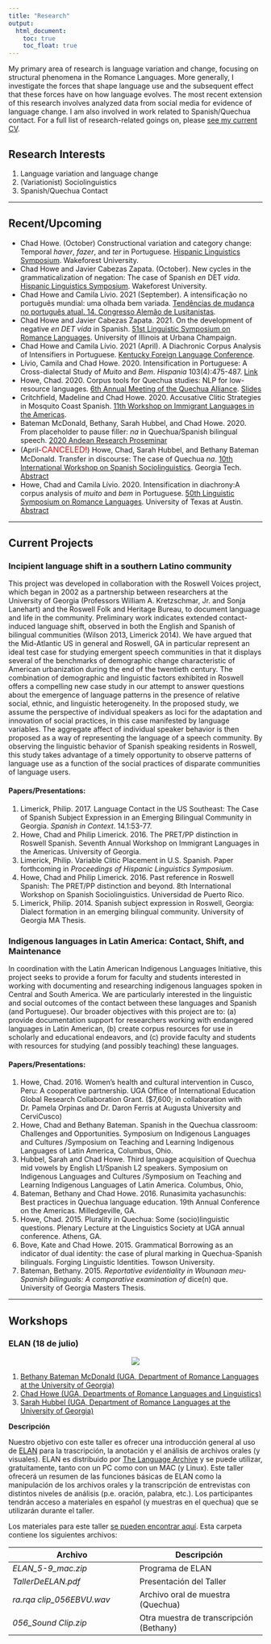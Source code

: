 ```yaml
---
title: "Research"
output: 
  html_document:
    toc: true
    toc_float: true
---
```


My primary area of research is language variation and change, focusing on structural phenomena in the Romance Languages. More generally, I investigate the forces that shape language use and the subsequent effect that these forces have on how language evolves. The most recent extension of this research involves analyzed data from social media for evidence of language change. I am also involved in work related to Spanish/Quechua contact. For a full list of research-related goings on, please [see my current CV](https://drive.google.com/open?id=12AJlAyBTaXN46iEJOa2ko8zDzXhHKNwI).

## Research Interests
1.  Language variation and language change
2.  (Variationist) Sociolinguistics
3.  Spanish/Quechua Contact


----


## Recent/Upcoming
- Chad Howe. (October) Constructional variation and category change: Temporal *haver*, *fazer*, and *ter* in Portuguese. [Hispanic Linguistics Symposium](https://hls2021.wfu.edu/index.html). Wakeforest University.
- Chad Howe and Javier Cabezas Zapata. (October). New cycles in the grammaticalization of negation: The case of Spanish *en* DET *vida*. [Hispanic Linguistics Symposium](https://hls2021.wfu.edu/index.html). Wakeforest University.
- Chad Howe and Camila Lívio. 2021 (September). A intensificação no português mundial: uma olhada bem variada. [Tendências de mudança no português atual. 14. Congresso Alemão de Lusitanistas](https://www.lusitanistentag2021-leipzig.de/).
- Chad Howe and Javier Cabezas Zapata. 2021. On the development of negative *en DET vida* in Spanish. [51st Linguistic Symposium on Romance Languages](https://publish.illinois.edu/lsrl51atuiuc/). University of Illinois at Urbana Champaign. 
- Chad Howe and Camila Lívio. 2021 (April). A Diachronic Corpus Analysis of Intensifiers in Portuguese. [Kentucky Foreign Language Conference](https://kflc.as.uky.edu/).
- Lívio, Camila and Chad Howe. 2020. Intensification in Portuguese: A Cross-dialectal Study of *Muito* and *Bem*. *Hispania* 103(4):475-487. [Link](https://muse.jhu.edu/article/775789)
- Howe, Chad. 2020. Corpus tools for Quechua studies: NLP for low-resource languages. [6th Annual Meeting of the Quechua Alliance](https://thequechua.org/qa-registration2020/). [Slides](https://drive.google.com/file/d/1HWg_ILUAvR3dobGZ3OrjpF9dGh_km7_q/view?usp=sharing)
- Critchfield, Madeline and Chad Howe. 2020. Accusative Clitic Strategies in Mosquito Coast Spanish. [11th Workshop on Immigrant Languages in the Americas](http://www.workshoponimmigrantlanguages.org/wila-11.html).
- Bateman McDonald, Bethany, Sarah Hubbel, and Chad Howe. 2020. From placeholder to pause filler: *na* in Quechua/Spanish bilingual speech. [2020 Andean Research Proseminar](https://thinkingandeanstudies.com/)
- (April-<font size="3" color="red">CANCELED!</font>) Howe, Chad, Sarah Hubbel, and Bethany Bateman McDonald. Transfer in discourse: The case of Quechua *na*. [10th International Workshop on Spanish Sociolinguistics](https://wss10.modlangs.gatech.edu/). Georgia Tech. [Abstract](https://drive.google.com/open?id=10MYJy8qPeAyFwEAuGn-P2qIMF9NR-7gu)
- Howe, Chad and Camila Lívio. 2020. Intensification in diachrony:A corpus analysis of *muito* and *bem* in Portuguese. [50th Linguistic Symposium on Romance Languages](http://sites.utexas.edu/lsrl50/2019/09/05/info-post/). University of Texas at Austin. [Abstract](https://drive.google.com/open?id=1jHdtj10c6dRzxZbuxXHE4e1XCxOvh9nK)



----


## Current Projects

### Incipient language shift in a southern Latino community
This project was developed in collaboration with the Roswell Voices project, which began in 2002 as a partnership between researchers at the University of Georgia (Professors William A. Kretzschmar, Jr. and Sonja Lanehart) and the Roswell Folk and Heritage Bureau, to document language and life in the community. Preliminary work indicates extended contact-induced language shift, observed in both the English and Spanish of bilingual communities (Wilson 2013, Limerick 2014). We have argued that the Mid-Atlantic US in general and Roswell, GA in particular represent an ideal test case for studying emergent speech communities in that it displays several of the benchmarks of demographic change characteristic of American urbanization during the end of the twentieth century. The combination of demographic and linguistic factors exhibited in Roswell offers a compelling new case study in our attempt to answer questions about the emergence of language patterns in the presence of relative social, ethnic, and linguistic heterogeneity. In the proposed study, we assume the perspective of individual speakers as loci for the adaptation and innovation of social practices, in this case manifested by language variables. The aggregate affect of individual speaker behavior is then proposed as a way of representing the language of a speech community. By observing the linguistic behavior of Spanish speaking residents in Roswell, this study takes advantage of a timely opportunity to observe patterns of language use as a function of the social practices of disparate communities of language users.

#### Papers/Presentations:

1.  Limerick, Philip. 2017. Language Contact in the US Southeast: The Case of Spanish Subject Expression in an Emerging Bilingual Community in Georgia. *Spanish in Context*. 14.1:53-77.
2.  Howe, Chad and Philip Limerick. 2016. The PRET/PP distinction in Roswell Spanish. Seventh Annual Workshop on Immigrant Languages in the Americas. University of Georgia.
3.  Limerick, Philip. Variable Clitic Placement in U.S. Spanish. Paper forthcoming in *Proceedings of Hispanic Linguistics Symposium*.
4.  Howe, Chad and Philip Limerick. 2016. Past reference in Roswell Spanish: The PRET/PP distinction and beyond. 8th International Workshop on Spanish Sociolinguistics. Universidad de Puerto Rico.
5.  Limerick, Philip. 2014. Spanish subject expression in Roswell, Georgia: Dialect formation in an emerging bilingual community. University of Georgia MA Thesis.


### Indigenous languages in Latin America: Contact, Shift, and Maintenance
In coordination with the Latin American Indigenous Languages Initiative, this project seeks to provide a forum for faculty and students interested in working with documenting and researching indigenous languages spoken in Central and South America. We are particularly interested in the linguistic and social outcomes of the contact between these languages and Spanish (and Portuguese). Our broader objectives with this project are to: (a) provide documentation support for researchers working with endangered languages in Latin American, (b) create corpus resources for use in scholarly and educational endeavors, and (c) provide faculty and students with resources for studying (and possibly teaching) these languages.

#### Papers/Presentations:

1.  Howe, Chad. 2016. Women's health and cultural intervention in Cusco, Peru: A cooperative partnership. UGA Office of International Education Global Research Collaboration Grant. ($7,600; in collaboration with Dr. Pamela Orpinas and Dr. Daron Ferris at Augusta University and CerviCusco)
2.  Howe, Chad and Bethany Bateman. Spanish in the Quechua classroom: Challenges and Opportunities. Symposium on Indigenous Languages and Cultures /Symposium on Teaching and Learning Indigenous Languages of Latin America, Columbus, Ohio.
3.  Hubbel, Sarah and Chad Howe. Third language acquisition of Quechua mid vowels by English L1/Spanish L2 speakers. Symposium on Indigenous Languages and Cultures /Symposium on Teaching and Learning Indigenous Languages of Latin America. Columbus, Ohio,
4.  Bateman, Bethany and Chad Howe. 2016. Runasimita yachasunchis: Best practices in Quechua language education. 19th Annual Conference on the Americas. Milledgeville, GA.
5.  Howe, Chad. 2015. Plurality in Quechua: Some (socio)linguistic questions. Plenary Lecture at the Linguistics Society at UGA annual conference. Athens, GA.
6.  Bove, Kate and Chad Howe. 2015. Grammatical Borrowing as an indicator of dual identity: the case of plural marking in Quechua-Spanish bilinguals. Forging Linguistic Identities. Towson University.
7.  Bateman, Bethany. 2015. *Reportative evidentiality in Wounaan meu-Spanish bilinguals: A comparative examination of* dice(n) que. University of Georgia Masters Thesis.


----

## Workshops

### ELAN (18 de julio)

<center>

![](images/ELAN128.png)
</center>

1.  [Bethany Bateman McDonald (UGA, Department of Romance Languages at the University of Georgia)](https://www.rom.uga.edu/directory/people/bethany-bateman-mcdonald)
2.  [Chad Howe (UGA, Departments of Romance Languages and Linguistics)](https://chadhoweuga.github.io/chowe/index.html)
3.  [Sarah Hubbel (UGA, Department of Romance Languages at the University of Georgia)](https://www.rom.uga.edu/directory/people/sarah-bigger)

**Descripción**

Nuestro objetivo con este taller es ofrecer una introducción general al uso de [ELAN](https://archive.mpi.nl/tla/elan) para la trascripción, la anotación y el análisis de archivos orales (y visuales). ELAN es distribuido por [The Language Archive](https://archive.mpi.nl/tla/) y se puede utilizar, gratuitamente, tanto con un PC como con un MAC (y Linux). Este taller ofrecerá un resumen de las funciones básicas de ELAN como la manipulación de los archivos orales y la transcripción de entrevistas con distintos niveles de análisis (p.e. oración, palabra, etc.). Los participantes tendrán acceso a materiales en español (y muestras en el quechua) que se utilizarán durante el taller. 

Los materiales para este taller [se pueden encontrar aquí](https://drive.google.com/file/d/1m4M8T6oROfO4rj78V7ccQJbpi8yqw2Rn/view?usp=sharing). Esta carpeta contiene los siguientes archivos:

| Archivo          | Descripción  |
| -------------    |-------------|
| *ELAN_5-9_mac.zip*  | Programa de ELAN |
| *TallerDeELAN.pdf* | Presentación del Taller |
| *ra.rqa clip_056EBVU.wav*      | Archivo oral de muestra (Quechua)     |
| *056_Sound Clip.zip* | Otra muestra de transcripción (Bethany)|

